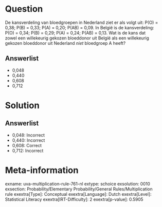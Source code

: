 Question
========

De kansverdeling van bloedgroepen in Nederland ziet er als volgt uit:
P(O) = 0,38; P(B) = 0,33; P(A) = 0,20; P(AB) = 0,09. In België is de
kansverdeling: P(O) = 0,34; P(B) = 0,29; P(A) = 0,24; P(AB) = 0,13. Wat
is de kans dat zowel een willekeurig gekozen bloeddonor uit België als
een willekeurig gekozen bloeddonor uit Nederland *niet* bloedgroep A
heeft?

Answerlist
----------

* 0,048
* 0,440
* 0,608
* 0,712

Solution
========

Answerlist
----------

* 0,048: Incorrect
* 0,440: Incorrect
* 0,608: Correct
* 0,712: Incorrect

Meta-information
================
exname: uva-multiplication-rule-761-nl
extype: schoice
exsolution: 0010
exsection: Probability/Elementary Probability/General Rules/Multiplication rule
exextra[Type]: Conceptual
exextra[Language]: Dutch
exextra[Level]: Statistical Literacy
exextra[IRT-Difficulty]: 2
exextra[p-value]: 0.5905
